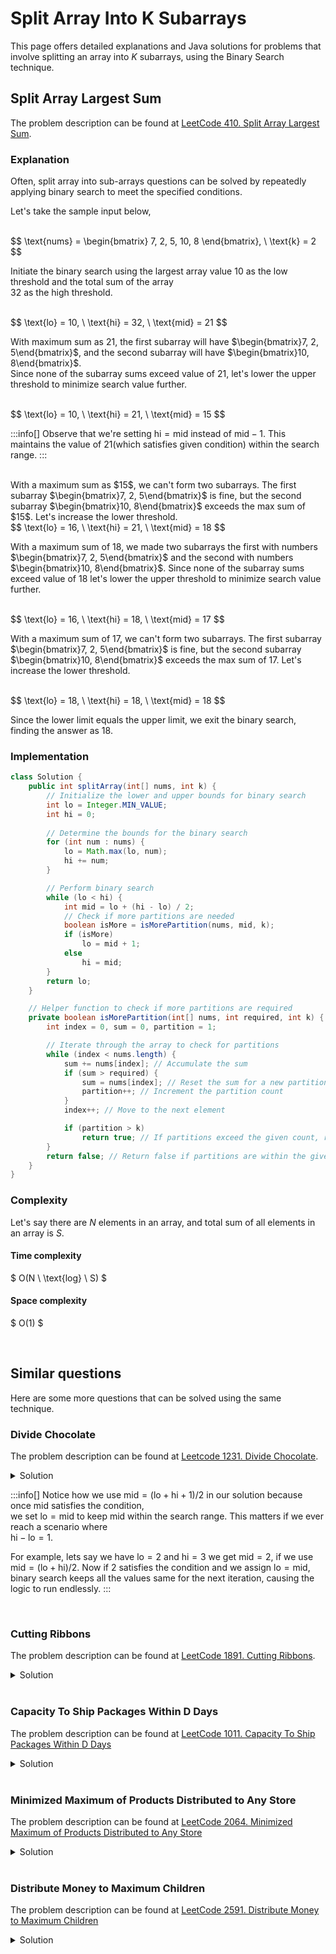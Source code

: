 


#  Split Array Into K Subarrays

This page offers detailed explanations and Java solutions for problems that involve splitting an array into $K$ subarrays, using the Binary Search technique.


## Split Array Largest Sum

The problem description can be found at [LeetCode 410. Split Array Largest Sum](https://leetcode.com/problems/split-array-largest-sum/).



### Explanation 
Often, split array into sub-arrays questions can be solved by repeatedly applying binary search to meet the specified conditions.


Let's take the sample input below,

<br />
$$
\text{nums} = \begin{bmatrix}
7, 2, 5, 10, 8
\end{bmatrix}, 
\  \text{k} = 2
$$
<br />

Initiate the binary search using the largest array value $10$ as the low threshold and the total sum of the array \
$32$ as the high threshold.

<br />
$$
\text{lo} = 10, \ \text{hi} = 32, \ \text{mid} = 21
$$
<br />

With maximum sum as $21$, the first subarray will have $\begin{bmatrix}7, 2, 5\end{bmatrix}$, and the second subarray will have
$\begin{bmatrix}10, 8\end{bmatrix}$. \
Since none of the subarray sums exceed value of $21$, let's lower the upper threshold to minimize search value further.

<br />
$$
\text{lo} = 10, \ \text{hi} = 21, \ \text{mid} = 15
$$
<br />

:::info[]
Observe that we're setting $\text{hi} = \text{mid}$ instead of $\text{mid} - 1$. This maintains the value of $21$(which satisfies given condition) within the search range.
:::

<br />
With a maximum sum as $15$, we can't form two subarrays. The first subarray $\begin{bmatrix}7, 2, 5\end{bmatrix}$ is fine, but the 
second subarray $\begin{bmatrix}10, 8\end{bmatrix}$ exceeds the max sum of $15$. Let's increase the lower threshold.

<br />
$$
\text{lo} = 16, \ \text{hi} = 21, \ \text{mid} = 18
$$
<br />

With a maximum sum of $18$, we made two subarrays the first with numbers $\begin{bmatrix}7, 2, 5\end{bmatrix}$ and the second
with numbers $\begin{bmatrix}10, 8\end{bmatrix}$. Since none of the subarray sums exceed value of $18$ let's lower the upper threshold to minimize search value further.

<br />
$$
\text{lo} = 16, \ \text{hi} = 18, \ \text{mid} = 17
$$
<br />

With a maximum sum of $17$, we can't form two subarrays. The first subarray $\begin{bmatrix}7, 2, 5\end{bmatrix}$ is fine, but the 
second subarray $\begin{bmatrix}10, 8\end{bmatrix}$ exceeds the max sum of $17$. Let's increase the lower threshold.

<br />
$$
\text{lo} = 18, \ \text{hi} = 18, \ \text{mid} = 18
$$
<br />


Since the lower limit equals the upper limit, we exit the binary search, finding the answer as $18$.







### Implementation
<Tabs>
  <TabItem value="Java" label="Java" default>

```java
class Solution {
    public int splitArray(int[] nums, int k) {
        // Initialize the lower and upper bounds for binary search
        int lo = Integer.MIN_VALUE;
        int hi = 0;
        
        // Determine the bounds for the binary search
        for (int num : nums) {
            lo = Math.max(lo, num); 
            hi += num; 
        }

        // Perform binary search
        while (lo < hi) {
            int mid = lo + (hi - lo) / 2; 
            // Check if more partitions are needed
            boolean isMore = isMorePartition(nums, mid, k); 
            if (isMore)
                lo = mid + 1; 
            else
                hi = mid; 
        }
        return lo; 
    }

    // Helper function to check if more partitions are required
    private boolean isMorePartition(int[] nums, int required, int k) {
        int index = 0, sum = 0, partition = 1;

        // Iterate through the array to check for partitions
        while (index < nums.length) {
            sum += nums[index]; // Accumulate the sum
            if (sum > required) {
                sum = nums[index]; // Reset the sum for a new partition
                partition++; // Increment the partition count
            }
            index++; // Move to the next element

            if (partition > k)
                return true; // If partitions exceed the given count, return true
        }
        return false; // Return false if partitions are within the given count
    }
}
```
</TabItem>
</Tabs>








### Complexity 

Let's say there are $N$ elements in an array, and total sum of all elements in an array is $S$.

#### Time complexity 
$
O(N \ \text{log} \ S)
$

#### Space complexity
$
O(1)
$






<br />

## Similar questions

Here are some more questions that can be solved using the same technique.

### Divide Chocolate

The problem description can be found at [Leetcode 1231. Divide Chocolate](https://leetcode.com/problems/divide-chocolate/).


<details>
  <summary>Solution</summary>

<Tabs>
  <TabItem value="Java" label="Java" default>

```java
class Solution {
    public int maximizeSweetness(int[] sweetness, int k) {
        // Initialize the lower bound `lo` and the upper bound `hi`
        int lo = Integer.MAX_VALUE;
        int hi = 0;

        // Determine the bounds for the binary search
        for (int i = 0; i < sweetness.length; i++) {
            lo = Math.min(lo, sweetness[i]);
            hi += sweetness[i];
        }

        // Increment `k` by 1 (because questions say excluding you there k members)
        k++;

        // Binary search to find the maximum sweetness value
        while (lo < hi) {
            int mid = (lo + hi + 1) / 2; // Calculate the middle value

            // Get the number of partitions
            int partitions = getPartitions(sweetness, mid); 

            // Adjust bounds based on the number of partitions
            if (partitions < k)
                hi = mid - 1;
            else
                lo = mid;
        }

        return lo; 
    }

    /**
     * Method to calculate the number of partitions achievable 
     * based on a sweetness threshold
     */
    private int getPartitions(int[] nums, int required) {
        int index = 0, sum = 0, partitions = 0;

        // Iterate through the sweetness array and count the partitions
        while (index < nums.length) {
            sum += nums[index];

            // Check if the current sum meets the required sweetness threshold
            if (sum >= required) {
                sum = 0; // Reset sum for the next partition
                partitions++; // Increment partitions count
            }

            index++; // Move to the next sweetness value
        }

        return partitions; 
    }
}
```
</TabItem>
</Tabs>
</details>

:::info[]
Notice how we use $\text{mid} = (\text{lo} + \text{hi} + 1) / 2$ in our solution because once $\text{mid}$ satisfies the condition, \
we set $\text{lo} = \text{mid}$ to keep $\text{mid}$ within the search range. This matters if we ever reach a scenario where \
$\text{hi} - \text{lo} = 1$.

For example,
lets say we have $\text{lo} = 2$ and $\text{hi} = 3$ we get $\text{mid} = 2$, if we use $\text{mid} = (\text{lo} + \text{hi}) / 2$.
Now if $2$ satisfies the condition and we assign $\text{lo} = \text{mid}$, binary search keeps all the values same for the next iteration, causing the logic to run endlessly.
:::








<br />

### Cutting Ribbons

The problem description can be found at [LeetCode 1891. Cutting Ribbons](https://leetcode.com/problems/cutting-ribbons/).


<details>
  <summary>Solution</summary>

<Tabs>
  <TabItem value="Java" label="Java" default>

```java
class Solution {
    public int maxLength(int[] ribbons, int k) {
        int lo = 0;
        int hi = Integer.MIN_VALUE;
        for(int i = 0; i < ribbons.length; i++) {
            hi = Math.max(ribbons[i], hi);
        }

        while(lo < hi) {
            int mid = (lo + hi + 1) / 2;
            int partitions = getPartitions(ribbons, mid);
            if(partitions >= k) lo = mid;
            else hi = mid - 1;
        }
        return lo;
    }

    private int getPartitions(int[] ribbons, int required) {
        int partitions = 0;
        for(int i = 0; i < ribbons.length; i++) {
            partitions += ribbons[i] / required;
        }
        return partitions;
    }
}
```
</TabItem>
</Tabs>
</details>









<br />

### Capacity To Ship Packages Within D Days

The problem description can be found at [LeetCode 1011. Capacity To Ship Packages Within D Days](https://leetcode.com/problems/capacity-to-ship-packages-within-d-days/)


<details>
  <summary>Solution</summary>

<Tabs>
  <TabItem value="Java" label="Java" default>

```java
class Solution {
    public int shipWithinDays(int[] weights, int days) {
        int lo = Integer.MIN_VALUE;
        int hi = 0;

        // Determine the bounds for the binary search
        for (int weight : weights) {
            lo = Math.max(lo, weight); d
            hi += weight; 
        }

        // Perform binary search to find the minimum capacity
        while (lo < hi) {
            int mid = lo + (hi - lo) / 2;
            // Check if more days are required
            boolean isMoreDays = daysRequired(weights, mid, days); 
            if (isMoreDays)
                lo = mid + 1; 
            else
                hi = mid; 
        }
        return lo; // Return the minimum capacity
    }

    // Helper function to check if more days are required based on the capacity
    private boolean daysRequired(int[] weights, int capacity, int days) {
        int requiredDays = 1, index = 0, sum = 0;

        // Iterate through the weights to determine the required days
        while (index < weights.length) {
            sum += weights[index]; // Accumulate the sum of weights
            if (sum > capacity) {
                sum = weights[index]; // Reset the sum for a new day
                requiredDays++; // Increment the required days
            }
            index++; // Move to the next weight

            if (requiredDays > days)
                return true; // If required days exceed the given limit
        }
        return false; // If required days are within the given limit
    }
}	
```
</TabItem>
</Tabs>
</details>










<br />

### Minimized Maximum of Products Distributed to Any Store

The problem description can be found at [LeetCode 2064. Minimized Maximum of Products Distributed to Any Store](https://leetcode.com/problems/minimized-maximum-of-products-distributed-to-any-store)

<details>
  <summary>Solution</summary>

<Tabs>
  <TabItem value="Java" label="Java" default>

```java
class Solution {
    public int minimizedMaximum(int n, int[] quantities) {
        int lo = 1;
        int hi = Integer.MIN_VALUE;
        for(int i = 0; i < quantities.length; i++) {
            hi = Math.max(hi, quantities[i]);
        }

        while(lo < hi) {
            int mid = (lo + hi) / 2;
            int partitions = getPartitions(quantities, mid);
            if(partitions > n) lo = mid + 1;
            else hi = mid;
        }
        return lo;
    }

    private int getPartitions(int[] quantities, int required) {
        int partitions = 0;
        for(int i = 0; i < quantities.length; i++) {
            partitions += quantities[i] / required;
            if(quantities[i] % required != 0) 
                partitions++;           
        }
        return partitions;
    }
}
```
</TabItem>
</Tabs>
</details>







<br />

### Distribute Money to Maximum Children

The problem description can be found at [LeetCode 2591. Distribute Money to Maximum Children](https://leetcode.com/problems/distribute-money-to-maximum-children/)


<details>
  <summary>Solution</summary>

<Tabs>
  <TabItem value="Java" label="Java" default>

```java
class Solution {
    public int distMoney(int money, int children) {
        int lo = -1;
        int hi = children;
        while(lo < hi) {
            int mid = (lo + hi + 1) / 2;
            if(isValid(money, mid, children)) lo = mid;
            else hi = mid - 1;
        }
        return lo;
    }

    private boolean isValid(int money, int maxChlidren, int children) {
        int remainingMoney = money - 8 * maxChlidren;
        int remainingChildren = children - maxChlidren;
        if(remainingMoney == 4 && remainingChildren == 1) return false;
        else if(remainingMoney < remainingChildren) return false;
        else if(remainingMoney > 0 && remainingChildren == 0) return false;
        else return true;
    }
}
```
</TabItem>
</Tabs>
</details>






